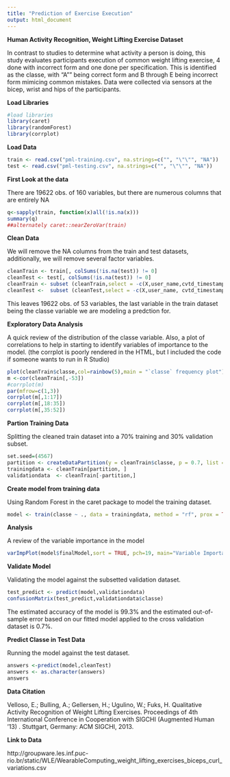 ```yaml
---
title: "Prediction of Exercise Execution"
output: html_document
---
```

**Human Activity Recognition, Weight Lifting Exercise Dataset **

In contrast to studies to determine what activity a person is doing, this study evaluates participants execution of common weight lifting exercise, 4 done with incorrect form and one done per specification. This is identified as the classe, with "A"" being correct form and B through E being incorrect form mimicing common mistakes.
Data were collected via sensors at the bicep, wrist and hips of the participants.


**Load Libraries**
```r
#load libraries
library(caret)
library(randomForest)
library(corrplot)
```

**Load Data**
```r
train <- read.csv("pml-training.csv", na.strings=c("", "\"\"", "NA"))
test <- read.csv("pml-testing.csv", na.strings=c("", "\"\"", "NA"))
```

**First Look at the data**

There are 19622 obs. of  160 variables, but there are numerous columns that are entirely NA
```r
q<-sapply(train, function(x)all(!is.na(x)))
summary(q)
##alternately caret::nearZeroVar(train)
```


**Clean Data**

We will remove the NA columns from the train and test datasets, additionally, we will remove several factor variables.
```r
cleanTrain <- train[, colSums(!is.na(test)) != 0]
cleanTest <- test[, colSums(!is.na(test)) != 0]
cleanTrain <- subset (cleanTrain,select = -c(X,user_name,cvtd_timestamp, raw_timestamp_part_1, raw_timestamp_part_2, new_window, num_window))
cleanTest <-  subset (cleanTest,select = -c(X,user_name, cvtd_timestamp, raw_timestamp_part_1, raw_timestamp_part_2, new_window, num_window))
```
This leaves 19622 obs. of 53 variables, the last variable in the train dataset being the classe variable we are modeling a predction for.

**Exploratory Data Analysis**

A quick review of the distribution of the classe variable. Also, a plot of correlations to help in starting to identify variables of importance to the model. (the corrplot is poorly rendered in the HTML, but I included the code if someone wants to run in R Studio)
```r
plot(cleanTrain$classe,col=rainbow(5),main = "`classe` frequency plot")
m <-cor(cleanTrain[,-53])
#corrplot(m)
par(mfrow=c(1,3)) 
corrplot(m[,1:17])
corrplot(m[,18:35])
corrplot(m[,35:52])
```


**Partion Training Data**

Splitting the cleaned train dataset into a 70% training and 30% validation subset.
```r
set.seed=(4567)
partition <- createDataPartition(y = cleanTrain$classe, p = 0.7, list = FALSE)
trainingdata <- cleanTrain[partition, ]
validationdata  <- cleanTrain[-partition,]

```

**Create model from training data**

Using Random Forest in the caret package to model the training dataset.
```r
model <- train(classe ~ ., data = trainingdata, method = "rf", prox = TRUE,trControl = trainControl(method = "cv", number = 4, allowParallel = TRUE))

```

**Analysis**

A review of the variable importance in the model
```r
varImpPlot(model$finalModel,sort = TRUE, pch=19, main="Variable Importance")
```

**Validate Model**

Validating the model against the subsetted validation dataset.
```r
test_predict <- predict(model,validationdata)
confusionMatrix(test_predict,validationdata$classe)
```
The estimated accuracy of the model is 99.3% and the estimated out-of-sample error based on our fitted model applied to the cross validation dataset is 0.7%. 


**Predict Classe in Test Data**

Running the model against the test dataset.
```r
answers <-predict(model,cleanTest)
answers <- as.character(answers)
answers
```


**Data Citation**

Velloso, E.; Bulling, A.; Gellersen, H.; Ugulino, W.; Fuks, H. Qualitative Activity Recognition of Weight Lifting Exercises. Proceedings of 4th International Conference in Cooperation with SIGCHI (Augmented Human '13) . Stuttgart, Germany: ACM SIGCHI, 2013. 

**Link to Data**

http://groupware.les.inf.puc-rio.br/static/WLE/WearableComputing_weight_lifting_exercises_biceps_curl_variations.csv